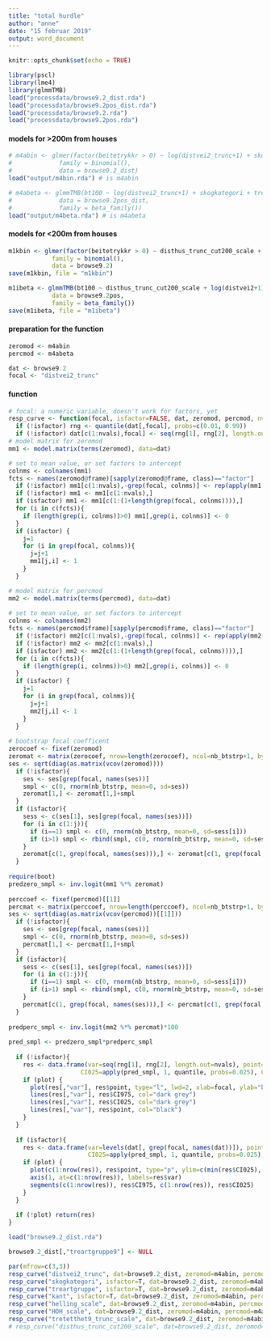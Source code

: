 ```yaml
---
title: "total hurdle"
author: "anne"
date: "15 februar 2019"
output: word_document
---
```


```r
knitr::opts_chunk$set(echo = TRUE)
```


```r
library(pscl)
library(lme4)
library(glmmTMB)
load("processdata/browse9.2_dist.rda")
load("processdata/browse9.2pos_dist.rda")
load("processdata/browse9.2.rda")
load("processdata/browse9.2pos.rda")
```

#### models for >200m from houses
```r

# m4abin <- glmer(factor(beitetrykkr > 0) ~ log(distvei2_trunc+1) + skogkategori + treartgruppe + ac_scale + kant + helling_scale + HOH_scale + I(HOH_scale^2) + tretetthet9_trunc_scale + (1|KOMNR),
#             family = binomial(),
#             data = browse9.2_dist)
load("output/m4bin.rda") # is m4abin

# m4abeta <- glmmTMB(bt100 ~ log(distvei2_trunc+1) + skogkategori + treartgruppe + ac_scale + kant + helling_scale + HOH_scale + I(HOH_scale^2) + tretetthet9_trunc_scale + (1|KOMNR),
#             data = browse9.2pos_dist,
#             family = beta_family())
load("output/m4beta.rda") # is m4abeta

```

#### models for <200m from houses
```r
m1kbin <- glmer(factor(beitetrykkr > 0) ~ disthus_trunc_cut200_scale + log(distvei2+1) + skogkategori + treartgruppe + ac_scale + kant + helling_scale + HOH_scale + I(HOH_scale^2) + tretetthet9_trunc_scale + (1|KOMNR),
            family = binomial(),
            data = browse9.2)
save(m1kbin, file = "m1kbin")

m1ibeta <- glmmTMB(bt100 ~ disthus_trunc_cut200_scale + log(distvei2+1) + skogkategori + treartgruppe + ac_scale + kant + helling_scale + HOH_scale + I(HOH_scale^2) + tretetthet9_trunc_scale + log(distvei2+1)*skogkategori + (1|KOMNR),
            data = browse9.2pos,
            family = beta_family()) 
save(m1ibeta, file = "m1ibeta")

```

#### preparation for the function
```r
zeromod <- m4abin
percmod <- m4abeta

dat <- browse9.2
focal <- "distvei2_trunc"
```

#### function
```r
# focal: a numeric variable, doesn't work for factors, yet 
resp_curve <- function(focal, isfactor=FALSE, dat, zeromod, percmod, nvals=100, plot=T, nb_btstrp=999){
  if (!isfactor) rng <- quantile(dat[,focal], probs=c(0.01, 0.99))
  if (!isfactor) dat[c(1:nvals),focal] <- seq(rng[1], rng[2], length.out=nvals)
# model matrix for zeromod
mm1 <- model.matrix(terms(zeromod), data=dat)

# set to mean value, or set factors to intercept
colnms <- colnames(mm1)
fcts <- names(zeromod@frame)[sapply(zeromod@frame, class)=="factor"]
  if (!isfactor) mm1[c(1:nvals),-grep(focal, colnms)] <- rep(apply(mm1[,-grep(focal, colnms)], 2, median), each=nvals)
  if (!isfactor) mm1 <- mm1[c(1:nvals),] 
  if (isfactor) mm1 <- mm1[c(1:(1+length(grep(focal, colnms)))),] 
  for (i in c(fcts)){
    if (length(grep(i, colnms))>0) mm1[,grep(i, colnms)] <- 0
  }
  if (isfactor) {
    j=1
    for (i in grep(focal, colnms)){
      j=j+1
      mm1[j,i] <- 1
    }
  }

# model matrix for percmod
mm2 <- model.matrix(terms(percmod), data=dat)
  
# set to mean value, or set factors to intercept
colnms <- colnames(mm2)
fcts <- names(percmod$frame)[sapply(percmod$frame, class)=="factor"]
  if (!isfactor) mm2[c(1:nvals),-grep(focal, colnms)] <- rep(apply(mm2[,-grep(focal, colnms)], 2, median), each=nvals)
  if (!isfactor) mm2 <- mm2[c(1:nvals),] 
  if (isfactor) mm2 <- mm2[c(1:(1+length(grep(focal, colnms)))),] 
  for (i in c(fcts)){
    if (length(grep(i, colnms))>0) mm2[,grep(i, colnms)] <- 0
  }
  if (isfactor) {
    j=1
    for (i in grep(focal, colnms)){
      j=j+1
      mm2[j,i] <- 1
    }
  }
  
# bootstrap focal coefficent
zerocoef <- fixef(zeromod)
zeromat <- matrix(zerocoef, nrow=length(zerocoef), ncol=nb_btstrp+1, byrow=F)
ses <- sqrt(diag(as.matrix(vcov(zeromod))))
  if (!isfactor){
    ses <- ses[grep(focal, names(ses))]
    smpl <- c(0, rnorm(nb_btstrp, mean=0, sd=ses))
    zeromat[1,] <- zeromat[1,]+smpl
  } 
  if (isfactor){
    sess <- c(ses[1], ses[grep(focal, names(ses))])
    for (i in c(1:j)){
      if (i==1) smpl <- c(0, rnorm(nb_btstrp, mean=0, sd=sess[i]))
      if (i>1) smpl <- rbind(smpl, c(0, rnorm(nb_btstrp, mean=0, sd=sess[i])))
    }
    zeromat[c(1, grep(focal, names(ses))),] <- zeromat[c(1, grep(focal, names(ses))),]+smpl
  } 
  
require(boot)
predzero_smpl <- inv.logit(mm1 %*% zeromat) 
  
perccoef <- fixef(percmod)[[1]]
percmat <- matrix(perccoef, nrow=length(perccoef), ncol=nb_btstrp+1, byrow=F)
ses <- sqrt(diag(as.matrix(vcov(percmod))[[1]]))
  if (!isfactor){
    ses <- ses[grep(focal, names(ses))]
    smpl <- c(0, rnorm(nb_btstrp, mean=0, sd=ses))
    percmat[1,] <- percmat[1,]+smpl
  }
  if (isfactor){
    sess <- c(ses[1], ses[grep(focal, names(ses))])
    for (i in c(1:j)){
      if (i==1) smpl <- c(0, rnorm(nb_btstrp, mean=0, sd=sess[i]))
      if (i>1) smpl <- rbind(smpl, c(0, rnorm(nb_btstrp, mean=0, sd=sess[i])))
    }
    percmat[c(1, grep(focal, names(ses))),] <- percmat[c(1, grep(focal, names(ses))),]+smpl
  } 
  
predperc_smpl <- inv.logit(mm2 %*% percmat)*100 
  
pred_smpl <- predzero_smpl*predperc_smpl
  
  if (!isfactor){
    res <- data.frame(var=seq(rng[1], rng[2], length.out=nvals), point=pred_smpl[,1], mean=apply(pred_smpl, 1, mean), sd=apply(pred_smpl, 1, sd), 
                    CI025=apply(pred_smpl, 1, quantile, probs=0.025), CI975=apply(pred_smpl, 1, quantile, probs=0.975))
    if (plot) {
      plot(res[,"var"], res$point, type="l", lwd=2, xlab=focal, ylab="browsing pressure")
      lines(res[,"var"], res$CI975, col="dark grey")
      lines(res[,"var"], res$CI025, col="dark grey")
      lines(res[,"var"], res$point, col="black")
    }
  }
  
  if (isfactor){
    res <- data.frame(var=levels(dat[, grep(focal, names(dat))]), point=pred_smpl[,1], mean=apply(pred_smpl, 1, mean), sd=apply(pred_smpl, 1, sd), 
                      CI025=apply(pred_smpl, 1, quantile, probs=0.025), CI975=apply(pred_smpl, 1, quantile, probs=0.975))
    if (plot) {
      plot(c(1:nrow(res)), res$point, type="p", ylim=c(min(res$CI025), max(res$CI975)), xlab=focal, ylab="browsing pressure", xaxt = 'n')
      axis(1, at=c(1:nrow(res)), labels=res$var)
      segments(c(1:nrow(res)), res$CI975, c(1:nrow(res)), res$CI025)
    }
  }
  
  if (!plot) return(res)
}

```


```r
load("browse9.2_dist.rda")

browse9.2_dist[,"treartgruppe9"] <- NULL

par(mfrow=c(3,3))
resp_curve("distvei2_trunc", dat=browse9.2_dist, zeromod=m4abin, percmod=m4abeta, nvals=100, plot=T, nb_btstrp=999)
resp_curve("skogkategori", isfactor=T, dat=browse9.2_dist, zeromod=m4abin, percmod=m4abeta, nvals=100, plot=T, nb_btstrp=999)
resp_curve("treartgruppe", isfactor=T, dat=browse9.2_dist, zeromod=m4abin, percmod=m4abeta, nvals=100, plot=T, nb_btstrp=999)
resp_curve("kant", isfactor=T, dat=browse9.2_dist, zeromod=m4abin, percmod=m4abeta, nvals=100, plot=T, nb_btstrp=999)
resp_curve("helling_scale", dat=browse9.2_dist, zeromod=m4abin, percmod=m4abeta, nvals=100, plot=T, nb_btstrp=999)
resp_curve("HOH_scale", dat=browse9.2_dist, zeromod=m4abin, percmod=m4abeta, nvals=100, plot=T, nb_btstrp=999)
resp_curve("tretetthet9_trunc_scale", dat=browse9.2_dist, zeromod=m4abin, percmod=m4abeta, nvals=100, plot=T, nb_btstrp=999)
# resp_curve("disthus_trunc_cut200_scale", dat=browse9.2_dist, zeromod=m4abin, percmod=m4abeta, nvals=100, plot=T, nb_btstrp=999)

```

